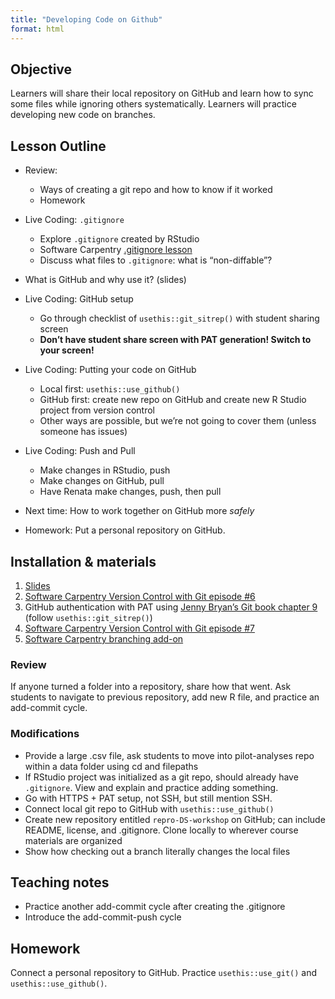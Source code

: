 ```yaml
---
title: "Developing Code on Github"
format: html
---
```


## Objective

Learners will share their local repository on GitHub and learn how to sync some files while ignoring others systematically.
Learners will practice developing new code on branches.

## Lesson Outline

-   Review:

    -   Ways of creating a git repo and how to know if it worked
    -   Homework

-   Live Coding: `.gitignore`

    -   Explore `.gitignore` created by RStudio
    -   Software Carpentry [.gitignore lesson](https://swcarpentry.github.io/git-novice/06-ignore)
    -   Discuss what files to `.gitignore`: what is "non-diffable"?

-   What is GitHub and why use it?
    (slides)

-   Live Coding: GitHub setup

    -   Go through checklist of `usethis::git_sitrep()` with student sharing screen
    -   **Don't have student share screen with PAT generation! Switch to your screen!**

-   Live Coding: Putting your code on GitHub

    -   Local first: `usethis::use_github()`
    -   GitHub first: create new repo on GitHub and create new R Studio project from version control
    -   Other ways are possible, but we're not going to cover them (unless someone has issues)

-   Live Coding: Push and Pull

    -   Make changes in RStudio, push
    -   Make changes on GitHub, pull
    -   Have Renata make changes, push, then pull

-   Next time: How to work together on GitHub more *safely*

-   Homework: Put a personal repository on GitHub.

## Installation & materials

1.  [Slides](slides.qmd)
2.  [Software Carpentry Version Control with Git episode #6](https://swcarpentry.github.io/git-novice/06-ignore)
3.  GitHub authentication with PAT using [Jenny Bryan's Git book chapter 9](https://happygitwithr.com/https-pat.html) (follow `usethis::git_sitrep()`)
4.  [Software Carpentry Version Control with Git episode #7](https://swcarpentry.github.io/git-novice/07-github)
5.  [Software Carpentry branching add-on](http://erdavenport.github.io/git-lessons/10-branching)

### Review

If anyone turned a folder into a repository, share how that went.
Ask students to navigate to previous repository, add new R file, and practice an add-commit cycle.

### Modifications

-   Provide a large .csv file, ask students to move into pilot-analyses repo within a data folder using cd and filepaths
-   If RStudio project was initialized as a git repo, should already have `.gitignore`. View and explain and practice adding something.
-   Go with HTTPS + PAT setup, not SSH, but still mention SSH.
-   Connect local git repo to GitHub with `usethis::use_github()`
-   Create new repository entitled `repro-DS-workshop` on GitHub; can include README, license, and .gitignore. Clone locally to wherever course materials are organized
-   Show how checking out a branch literally changes the local files

## Teaching notes

-   Practice another add-commit cycle after creating the .gitignore
-   Introduce the add-commit-push cycle

## Homework

Connect a personal repository to GitHub.
Practice `usethis::use_git()` and `usethis::use_github()`.
